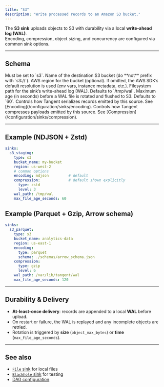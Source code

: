 ```yaml
---
title: "S3"
description: "Write processed records to an Amazon S3 bucket."
---
```


The **S3 sink** uploads objects to S3 with durability via a local **write-ahead log (WAL)**.  
Encoding, compression, object sizing, and concurrency are configured via common sink options.

---

## Schema
<ParamField path="type" type="string" required>
Must be set to `s3`.
</ParamField>

<ParamField path="bucket_name" type="string" required>
Name of the destination S3 bucket (do **not** prefix with `s3://`).
</ParamField>

<ParamField path="region" type="string">
AWS region for the bucket (optional).  
If omitted, the AWS SDK’s default resolution is used (env vars, instance metadata, etc.).
</ParamField>

<ParamField path="wal_path" type="string">
Filesystem path for the sink’s write-ahead log (WAL).  
Defaults to `/tmp/wal`.
</ParamField>

<ParamField path="max_file_age_seconds" type="int">
Maximum age (in seconds) before a WAL file is rotated and flushed to S3.  
Defaults to `60`.
</ParamField>
<ParamField path="encoding" type="object">
Controls how Tangent serializes records emitted by this source. See [Encoding](/configuration/sinks/encoding).
</ParamField>

<ParamField path="compression" type="object">
Controls how Tangent compresses payloads emitted by this source. See [Compression](/configuration/sinks/compression).
</ParamField>

---

## Example (NDJSON + Zstd)

```yaml tangent.yaml icon=upload
sinks:
  s3_staging:
    type: s3
    bucket_name: my-bucket
    region: us-west-2
    # common options
    encoding: ndjson         # default
    compression:             # default shown explicitly
      type: zstd
      level: 3
    wal_path: /tmp/wal
    max_file_age_seconds: 60
```

## Example (Parquet + Gzip, Arrow schema)

```yaml tangent.yaml icon=upload
sinks:
  s3_parquet:
    type: s3
    bucket_name: analytics-data
    region: us-east-1
    encoding:
      type: parquet
      schema: ./schemas/arrow_schema.json
    compression:
      type: gzip
      level: 6
    wal_path: /var/lib/tangent/wal
    max_file_age_seconds: 120
```

---

## Durability & Delivery

* **At-least-once delivery**: records are appended to a local **WAL** before upload.
* On restart or failure, the WAL is replayed and any incomplete objects are retried.
* Rotation is triggered by **size** (`object_max_bytes`) or **time** (`max_file_age_seconds`).

---

## See also

* [`File` sink](/configuration/sinks/file) for local files
* [`Blackhole` sink](/configuration/sinks/blackhole) for testing
* [DAG configuration](/configuration/dag)
